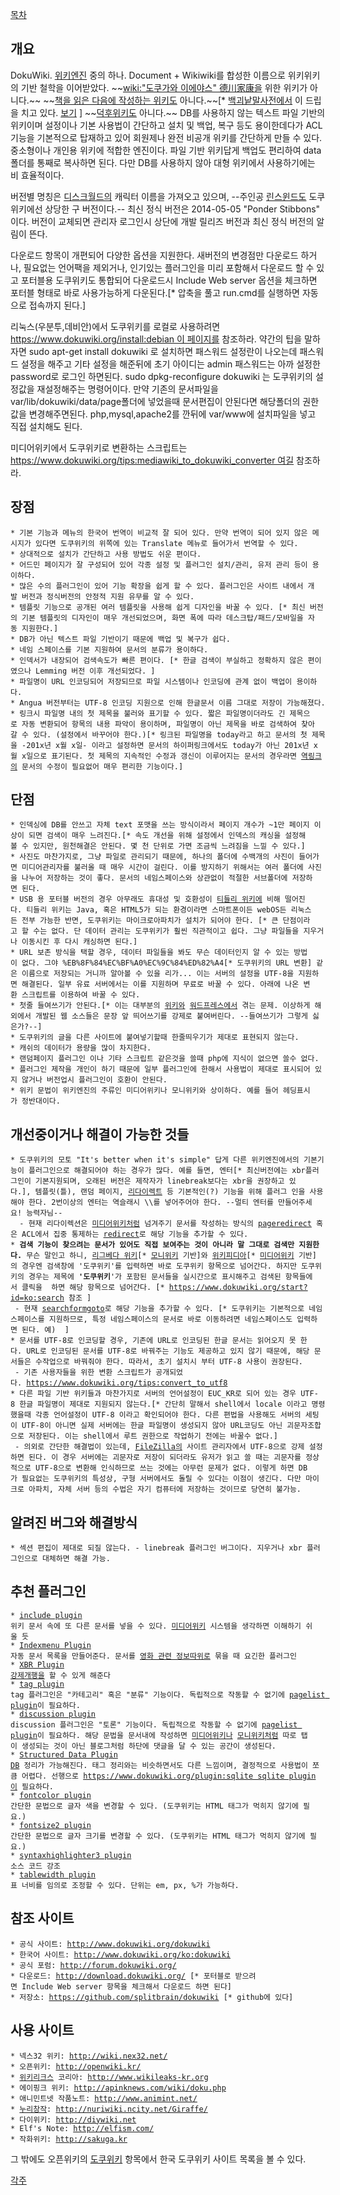[[목차]]
== 개요 ==
DokuWiki. [[위키엔진]] 중의 하나. Document + Wikiwiki를 합성한 이름으로 위키위키의 기반 철학을 이어받았다. ~~[[wiki:"도쿠가와 이에야스" 德川家康]]을 위한 위키가 아니다.~~ ~~[[독후감|책을 읽은 다음에 작성하는 위키]]도 아니다.~~[* [[백괴사전|백괴낱말사전]]에서 이 드립을 치고 있다. [http://uncyclopedia.kr/wiki/%EB%B0%B1%EA%B4%B4%EB%82%B1%EB%A7%90%EC%82%AC%EC%A0%84:%E3%84%B7#.EB.8F.85.ED.9B.84.EC.9C.84.ED.82.A4 보기] ] ~~[[덕후]]위키도 아니다.~~
DB를 사용하지 않는 텍스트 파일 기반의 위키이며 설정이나 기본 사용법이 간단하고 설치 및 백업, 복구 등도 용이한데다가 ACL 기능을 기본적으로 탑재하고 있어 회원제나 완전 비공개 위키를 간단하게 만들 수 있다. 중소형이나 개인용 위키에 적합한 엔진이다. 파일 기반 위키답게 백업도 편리하여 data폴더를 통째로 복사하면 된다. 다만 DB를 사용하지 않아 대형 위키에서 사용하기에는 비 효율적이다.

버전별 명칭은 [[디스크월드]]의 캐릭터 이름을 가져오고 있으며, --주인공 [[린스윈드]]도 도쿠위키에선 상당한 구 버전이다.-- 최신 정식 버전은 2014-05-05 "Ponder Stibbons" 이다. 버전이 교체되면 관리자 로그인시 상단에 개발 릴리즈 버전과 최신 정식 버전의 알림이 뜬다.

다운로드 항목이 개편되어 다양한 옵션을 지원한다. 새버전의 변경점만 다운로드 하거나, 필요없는 언어팩을 제외거나, 인기있는 플러그인을 미리 포함해서 다운로드 할 수 있고 포터블용 도쿠위키도 통합되어 다운로드시 Include Web server 옵션을 체크하면 포터블 형태로 바로 사용가능하게 다운된다.[* 압축을 풀고 run.cmd를 실행하면 자동으로 접속까지 된다.]

리눅스(우분투,데비안)에서 도쿠위키를 로컬로 사용하려면 [[https://www.dokuwiki.org/install:debian 이 페이지]]를 참조하라. 약간의 팁을 말하자면 sudo apt-get install dokuwiki 로 설치하면 패스워드 설정란이 나오는데 패스워드 설정을 해주고 기타 설정을 해준뒤에 초기 아이디는 admin 패스워드는 아까 설정한 password로 로그인 하면된다. sudo dpkg-reconfigure dokuwiki 는 도쿠위키의 설정값을 재설정해주는 명령어이다. 만약 기존의 문서파일을 var/lib/dokuwiki/data/page폴더에 넣었을때 문서편집이 안된다면 해당폴더의 권한값을 변경해주면된다.  php,mysql,apache2를 깐뒤에 var/www에 설치파일을 넣고 직접 설치해도 된다.

미디어위키에서 도쿠위키로 변환하는 스크립트는 [[https://www.dokuwiki.org/tips:mediawiki_to_dokuwiki_converter 여길]] 참조하라.
== 장점 ==
 * 기본 기능과 메뉴의 한국어 번역이 비교적 잘 되어 있다. 만약 번역이 되어 있지 않은 메시지가 있다면 도쿠위키의 위쪽에 있는 Translate 메뉴로 들어가서 번역할 수 있다.
 * 상대적으로 설치가 간단하고 사용 방법도 쉬운 편이다.
 * 어드민 페이지가 잘 구성되어 있어 각종 설정 및 플러그인 설치/관리, 유저 관리 등이 용이하다.
 * 많은 수의 플러그인이 있어 기능 확장을 쉽게 할 수 있다. 플러그인은 사이트 내에서 개발 버전과 정식버전의 안정적 지원 유무를 알 수 있다.
 * 템플릿 기능으로 공개된 여러 템플릿을 사용해 쉽게 디자인을 바꿀 수 있다. [* 최신 버전의 기본 템플릿의 디자인이 매우 개선되었으며, 화면 폭에 따라 데스크탑/패드/모바일을 자동 지원한다.]
 * DB가 아닌 텍스트 파일 기반이기 때문에 백업 및 복구가 쉽다.
 * 네임 스페이스를 기본 지원하여 문서의 분류가 용이하다.
 * 인덱서가 내장되어 검색속도가 빠른 편이다. [* 한글 검색이 부실하고 정확하지 않은 편이였으나 Lemming 버전 이후 개선되었다. ]
 * 파일명이 URL 인코딩되어 저장되므로 파일 시스템이나 인코딩에 관계 없이 백업이 용이하다.
 * Angua 버전부터는 UTF-8 인코딩 지원으로 인해 한글문서 이름 그대로 저장이 가능해졌다.
 * 링크시 파일명 내의 첫 제목을 불러와 표기할 수 있다. 짧은 파일명이더라도 긴 제목으로 자동 변환되어 항목의 내용 파악이 용이하며, 파일명이 아닌 제목을 바로 검색하여 찾아갈 수 있다. (설정에서 바꾸어야 한다.)[* 링크된 파일명을 today라고 하고 문서의 첫 제목을 -201x년 x월 x일- 이라고 설정하면 문서의 하이퍼링크에서도 today가 아닌 201x년 x월 x일으로 표기된다. 첫 제목의 지속적인 수정과 갱신이 이루어지는 문서의 경우라면 [[역링크]]의 문서의 수정이 필요없어 매우 편리한 기능이다.]

== 단점 ==
 * 인덱싱에 DB를 안쓰고 자체 text 포맷을 쓰는 방식이라서 페이지 개수가 ~1만 페이지 이상이 되면 검색이 매우 느려진다.[* 속도 개선을 위해 설정에서 인덱스의 캐싱을 설정해볼 수 있지만, 원천해결은 안된다. 몇 천 단위로 가면 조금씩 느려짐을 느낄 수 있다.]
 * 사진도 마찬가지로, 그냥 파일로 관리되기 때문에, 하나의 폴더에 수백개의 사진이 들어가면 미디어관리자를 불러올 때 매우 시간이 걸린다. 이를 방지하기 위해서는 여러 폴더에 사진을 나누어 저장하는 것이 좋다. 문서의 네임스페이스와 상관없이 적절한 서브폴더에 저장하면 된다.
 * USB 용 포터블 버전의 경우 아무래도 휴대성 및 호환성이 [[티들리 위키]]에 비해 떨어진다. 티들리 위키는 Java, 혹은 HTML5가 되는 환경이라면 스마트폰이든 webOS든 리눅스든 전부 가능한 반면, 도쿠위키는 마이크로아파치가 설치가 되어야 한다. [* 큰 단점이라고 할 수는 없다. 단 데이터 관리는 도쿠위키가 훨씬 직관적이고 쉽다. 그냥 파일들을 지우거나 이동시킨 후 다시 캐싱하면 된다.]
 * URL 보존 방식을 택할 경우, 데이터 파일들을 봐도 무슨 데이터인지 알 수 있는 방법이 없다. 그야 %EB%8F%84%EC%BF%A0%EC%9C%84%ED%82%A4[* 도쿠위키의 URL 변환] 같은 이름으로 저장되는 거니까 알아볼 수 있을 리가... 이는 서버의 설정을 UTF-8을 지원하면 해결된다. 일부 유료 서버에서는 이를 지원하며 무료로 바꿀 수 있다. 아래에 나온 변환 스크립트를 이용하여 바꿀 수 있다.
 * 첫줄 들여쓰기가 안된다.[* 이는 대부분의 [[위키]]와 [[워드프레스]]에서 겪는 문제. 이상하게 해외에서 개발된 웹 소스들은 문장 앞 띄어쓰기를 강제로 붙여버린다. --들여쓰기가 그렇게 싫은가?--]
 * 도쿠위키의 글을 다른 사이트에 붙여넣기할때 한줄띄우기가 제대로 표현되지 않는다.
 * 캐쉬의 데이터가 용량을 많이 차지한다. 
 * 랜덤페이지 플러그인 이나 기타 스크립트 같은것을 쓸때 php에 지식이 없으면 쓸수 없다.
 * 플러그인 제작을 개인이 하기 때문에 일부 플러그인에 한해서 사용법이 제대로 표시되어 있지 않거나 버전업시 플러그인이 호환이 안된다.
 * 위키 문법이 위키엔진의 주류인 미디어위키나 모니위키와 상이하다. 예를 들어 헤딩표시가 정반대이다.
== 개선중이거나 해결이 가능한 것들 ==
 * 도쿠위키의 모토 "It's better when it's simple" 답게 다른 위키엔진에서의 기본기능이 플러그인으로 해결되어야 하는 경우가 많다. 예를 들면, 엔터[* 최신버전에는 xbr플러그인이 기본지원되며, 오래된 버전은 제작자가 linebreak보다는 xbr을 권장하고 있다.], 템플릿(틀), 랜덤 페이지, [[리다이렉트]] 등 기본적인(?) 기능을 위해 플러그 인을 사용해야 한다. 2번이상의 엔터는 역슬래시 \\를 넣어주어야 한다. --멀티 엔터를 만들어주세요! 능력자님--
   - 현재 리다이렉션은 [[미디어위키]]처럼 넘겨주기 문서를 작성하는 방식의 [https://www.dokuwiki.org/plugin:pageredirect pageredirect] 혹은 ACL에서 집중 통제하는 [https://www.dokuwiki.org/plugin:redirect redirect]로 해당 기능을 추가할 수 있다.
 * '''검색 기능이 찾으려는 문서가 있어도 직접 보여주는 것이 아니라 말 그대로 검색만 지원한다.''' 무슨 말인고 하니, [[리그베다 위키]][* [[모니위키]] 기반]와 [[위키피디아]][* [[미디어위키]] 기반]의 경우엔 검색창에 '도쿠위키'를 입력하면 바로 도쿠위키 항목으로 넘어간다. 하지만 도쿠위키의 경우는 제목에 ''''도쿠위키''''가 포함된 문서들을 실시간으로 표시해주고 검색된 항목들에서 클릭을  하면 해당 항목으로 넘어간다. [* https://www.dokuwiki.org/start?id=ko:search 참조 ]
  - 현재 [https://www.dokuwiki.org/plugin:searchformgoto searchformgoto]로 해당 기능을 추가할 수 있다. [* 도쿠위키는 기본적으로 네임스페이스를 지원하므로, 특정 네임스페이스의 문서로 바로 이동하려면 네임스페이스도 입력하면 된다. 예) {{{wiki:test}}} ]
 * 문서를 UTF-8로 인코딩할 경우, 기존에 URL로 인코딩된 한글 문서는 읽어오지 못 한다. URL로 인코딩된 문서를 UTF-8로 바꿔주는 기능도 제공하고 있지 않기 때문에, 해당 문서들은 수작업으로 바꿔줘야 한다. 따라서, 초기 설치시 부터 UTF-8 사용이 권장된다. 
  - 기존 사용자들을 위한 변환 스크립트가 공개되었다. https://www.dokuwiki.org/tips:convert_to_utf8
 * 다른 파일 기반 위키들과 마찬가지로 서버의 언어설정이 EUC_KR로 되어 있는 경우 UTF-8 한글 파일명이 제대로 지원되지 않는다.[* 간단히 말해서 shell에서 locale 이라고 명령했을때 각종 언어설정이 UTF-8 이라고 확인되어야 한다. 다른 편법을 사용해도 서버의 세팅이 UTF-8이 아니면 실제 서버에는 한글 파일명이 생성되지 않아 URL코딩도 아닌 괴문자조합으로 저장된다. 이는 shell에서 루트 권한으로 작업하기 전에는 바꿀수 없다.]
  - 의외로 간단한 해결법이 있는데, [[FileZilla]]의 사이트 관리자에서 UTF-8으로 강제 설정하면 된다. 이 경우 서버에는 괴문자로 저장이 되더라도 유저가 읽고 쓸 때는 괴문자를 정상적으로 UTF-8으로 변환해 인식하므로 쓰는 것에는 아무런 문제가 없다. 이렇게 하면 DB가 필요없는 도쿠위키의 특성상, 구형 서버에서도 돌릴 수 있다는 이점이 생긴다. 다만 마이크로 아파치, 자체 서버 등의 수법은 자기 컴퓨터에 저장하는 것이므로 당연히 불가능.
== 알려진 버그와 해결방식 ==
 * 섹션 편집이 제대로 되질 않는다. - linebreak 플러그인 버그이다. 지우거나 xbr 플러그인으로 대체하면 해결 가능.

== 추천 플러그인 ==
 * [https://www.dokuwiki.org/plugin:include include plugin]
 위키 문서 속에 또 다른 문서를 넣을 수 있다. [[미디어위키]] 시스템을 생각하면 이해하기 쉬울 듯
 * [https://www.dokuwiki.org/plugin:indexmenu Indexmenu Plugin]
 자동 문서 목록을 만들어준다. 문서를 [[영화 관련 정보]]따위로 묶을 때 요긴한 플러그인
 * [https://www.dokuwiki.org/plugin:xbr XBR Plugin]
 [[강제개행]]을 할 수 있게 해준다
 * [https://www.dokuwiki.org/plugin:tag tag plugin]  
 tag 플러그인은 "카테고리" 혹은 "분류" 기능이다. 독립적으로 작동할 수 없기에 [https://www.dokuwiki.org/plugin:pagelist pagelist plugin]이 필요하다.
 * [https://www.dokuwiki.org/plugin:discussion discussion plugin]
 discussion 플러그인은 "토론" 기능이다. 독립적으로 작동할 수 없기에 [https://www.dokuwiki.org/plugin:pagelist pagelist plugin]이 필요하다. 해당 문법을 문서내에 작성하면 [[미디어위키]]나 [[모니위키]]처럼 따로 탭이 생성되는 것이 아닌 블로그처럼 하단에 댓글을 달 수 있는 공간이 생성된다.
 * [https://www.dokuwiki.org/plugin:data Structured Data Plugin]
 [[DB]] 정리가 가능해진다. 태그 정리와는 비슷하면서도 다른 느낌이며, 결정적으로 사용법이 쪼큼 어렵다. 선행으로 [[https://www.dokuwiki.org/plugin:sqlite sqlite plugin]]이 필요하다.
 * [https://www.dokuwiki.org/plugin:fontcolor fontcolor plugin]
 간단한 문법으로 글자 색을 변경할 수 있다. (도쿠위키는 HTML 태그가 먹히지 않기에 필요.)
 * [https://www.dokuwiki.org/plugin:fontsize2 fontsize2 plugin]
 간단한 문법으로 글자 크기를 변경할 수 있다. (도쿠위키는 HTML 태그가 먹히지 않기에 필요.)
 * [https://www.dokuwiki.org/plugin:syntaxhighlighter3 syntaxhighlighter3 plugin]
 소스 코드 강조
 * [https://www.dokuwiki.org/plugin:tablewidth tablewidth plugin]
 표 너비를 임의로 조정할 수 있다. 단위는 em, px, %가 가능하다.
== 참조 사이트 ==
 * 공식 사이트: http://www.dokuwiki.org/dokuwiki
 * 한국어 사이트: http://www.dokuwiki.org/ko:dokuwiki
 * 공식 포럼: http://forum.dokuwiki.org/
 * 다운로드: http://download.dokuwiki.org/ [* 포터블로 받으려면 Include Web server 항목을 체크해서 다운로드 하면 된다]
 * 저장소: https://github.com/splitbrain/dokuwiki [* github에 있다]

== 사용 사이트 ==
 * 넥스32 위키: http://wiki.nex32.net/
 * 오픈위키: http://openwiki.kr/
 * [[위키리크스]] 코리아: http://www.wikileaks-kr.org
 * 에이핑크 위키: http://apinknews.com/wiki/doku.php
 * 애니민트넷 작품노트: http://www.animint.net/
 * [[누리위키|누리창작]]: http://nuriwiki.ncity.net/Giraffe/
 * 다이위키: http://diywiki.net
 * Elf's Note: http://elfism.com/
 * 작화위키: http://sakuga.kr
그 밖에도 오픈위키의 [[http://openwiki.kr/tech/dokuwiki|도쿠위키]] 항목에서 한국 도쿠위키 사이트 목록을 볼 수 있다.

[[각주]]
